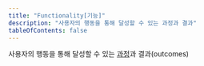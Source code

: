 ```yaml
---
title: "Functionality[기능]"
description: "사용자의 행동을 통해 달성할 수 있는 과정과 결과"
tableOfContents: false
---
```



사용자의 행동을 통해 달성할 수 있는 [과정](./processes "활동을 완료하기 위해 각 작업이 필요한 일련의 사용자 작업")과 결과(<span lang="en">outcomes</span>)